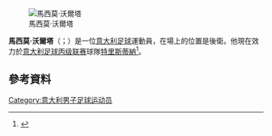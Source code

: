 {{noteTA|G1=足球|G2=意甲}}

[[File:Massimo Volta presentació Llevant.jpg |thumb|
馬西莫·沃爾塔]]

'''馬西莫·沃爾塔'''（{{lang-it|Massimo Volta}}；{{bd|1987年|5月14日}}）是一位[[意大利|意大利]][[足球|足球]]運動員，在場上的位置是後衛。他現在效力於[[意大利足球丙级联赛|意大利足球丙级联赛]]球隊[[特里斯蒂納足球俱樂部|特里斯蒂納]]<ref>{{cite news|url=http://www.cesenacalcio.it/it/news/2014/07/18/max-volta-ritorna-bianconero-855.html|title=Max Volta ritorna bianconero Il difensore classe '87 arriva in prestito dall'U.C. Sampdoria  (Max Volta returns Juventus defender class of '87 arrives on loan UC Sampdoria )|date=18 July 2014|accessdate=21 July 2014|publisher=AC Cesena|language=it|archive-url=https://web.archive.org/web/20140723075946/http://www.cesenacalcio.it/it/news/2014/07/18/max-volta-ritorna-bianconero-855.html#|archive-date=2014-07-23|dead-url=yes}}</ref>。

== 參考資料 ==
{{reflist}}

{{DEFAULTSORT: Volta, Massimo}}
[[Category:意大利男子足球运动员|Category:意大利男子足球运动员]]